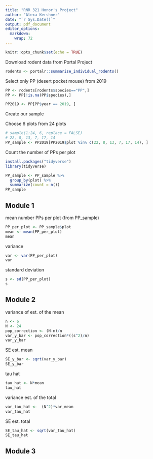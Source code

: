 ```yaml
---
title: "RNR 321 Honor's Project"
author: "Alexa Kershner"
date: "`r Sys.Date()`"
output: pdf_document
editor_options: 
  markdown: 
    wrap: 72
---
```


```r
knitr::opts_chunk$set(echo = TRUE)
```

Download rodent data from Portal Project

```r
rodents <- portalr::summarise_individual_rodents()
```

Select only PP (desert pocket mouse) from 2019

```r
PP <- rodents[rodents$species=="PP",]
PP <- PP[!is.na(PP$species),]

PP2019 <- PP[PP$year == 2019, ]
```

Create our sample

Choose 6 plots from 24 plots

```r
# sample(1:24, 6, replace = FALSE)
# 22, 8, 13, 7, 17, 14
PP_sample <- PP2019[PP2019$plot %in% c(22, 8, 13, 7, 17, 14), ]
```

Count the number of PPs per plot

```r
install.packages("tidyverse")
library(tidyverse)

PP_sample <- PP_sample %>% 
  group_by(plot) %>% 
  summarize(count = n())
PP_sample
```

## Module 1

mean number PPs per plot (from PP_sample)

```r
PP_per_plot <- PP_sample$plot 
mean <- mean(PP_per_plot)
mean
```

variance

```r
var <- var(PP_per_plot)
var
```

standard deviation

```r
s <- sd(PP_per_plot)
s
```

## Module 2

variance of est. of the mean

```r
n <- 6
N <- 24
pop_correction <- (N-n)/n
var_y_bar <- pop_correction*((s^2)/n)
var_y_bar
```

SE est. mean

```r
SE_y_bar <- sqrt(var_y_bar)
SE_y_bar
```

tau hat

```r
tau_hat <- N*mean
tau_hat
```

variance est. of the total

```r
var_tau_hat <-  (N^2)*var_mean
var_tau_hat
```

SE est. total

```r
SE_tau_hat <- sqrt(var_tau_hat)
SE_tau_hat
```

## Module 3

